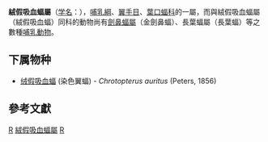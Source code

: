 {{speciesbox
| name = 絨假吸血蝠
| image= Chrotopterus auritus at Sachavacyoc.jpg
| status = LC
| status_system = IUCN3.1
| status_ref = <ref name=iucn>{{cite journal |author=Barquez, R. |author2=Perez, S. |author3=Miller, B. |author4=Diaz, M. |last-author-amp=yes |title=''Chrotopterus auritus'' |journal=[[The_IUCN_Red_List_of_Threatened_Species|The IUCN Red List of Threatened Species]] |volume=2015 |page=e.T4811A22042605 |publisher=[[IUCN|IUCN]] |year=2015 |url=http://www.iucnredlist.org/details/4811/0 |doi=10.2305/IUCN.UK.2015-4.RLTS.T4811A22042605.en |access-date=9 November 2017 |archive-date=2018-06-02 |archive-url=https://web.archive.org/web/20180602042016/http://www.iucnredlist.org/details/4811/0 |dead-url=no }}</ref>
| genus = Chrotopterus
| parent_authority = [[威廉·彼得斯|Peters]], 1865
| species = auritus
| authority = [[威廉·彼得斯|Peters]], 1865
| range_map = Chrotopterus auritus map.png
| range_map_caption = 絨假吸血蝠屬分佈範圍
}}

'''絨假吸血蝠屬'''（[[学名|学名]]：{{lang|la|''Chrotopterus''}}），[[哺乳綱|哺乳綱]]、[[翼手目|翼手目]]、[[葉口蝠科|葉口蝠科]]的一屬，而與絨假吸血蝠屬（絨假吸血蝠）同科的動物尚有[[劍鼻蝠屬|劍鼻蝠屬]]（金劍鼻蝠）、長葉蝠屬（長葉蝠）等之數種[[哺乳動物|哺乳動物]]。

==下属物种==
* [[绒假吸血蝠|绒假吸血蝠]] (染色翼蝠) - ''Chrotopterus auritus'' (Peters, 1856)

== 參考文獻 ==
{{reflist}}
{{bat-stub}}
{{Taxonbar|from=Q134353}}

[[Category:葉口蝠科|R]]
[[Category:絨假吸血蝠屬|]]
[[Category:1865年描述的分类群|R]]